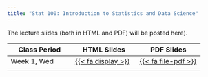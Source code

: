 ```yaml
---
title: "Stat 100: Introduction to Statistics and Data Science"
---
```


The lecture slides (both in HTML and PDF) will be posted here).

::: column-screen-inset-right
| Class Period | HTML Slides | PDF Slides |
|------|------|------|
|   Week 1, Wed   | [{{< fa display >}}](https://mcconvil.github.io/stat100f23/stat100_wk01wed.html)     |  [{{< fa file-pdf >}}](https://mcconvil.github.io/stat100f23/pdfs/stat100_wk01wed.pdf)     |
|      |      |      |
:::

